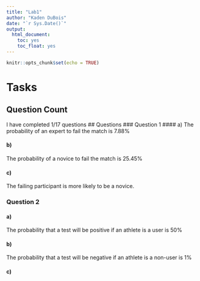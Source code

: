 ```yaml
---
title: "Lab1"
author: "Kaden DuBois"
date: "`r Sys.Date()`"
output:
  html_document:
    toc: yes
    toc_float: yes
---
```


```r
knitr::opts_chunk$set(echo = TRUE)
```
# Tasks
## Question Count
I have completed 1/17 questions
## Questions
### Question 1
#### a)
The probability of an expert to fail the match is 7.88%

#### b)
The probability of a novice to fail the match is 25.45%

#### c)
The failing participant is more likely to be a novice.

### Question 2
#### a)
The probability that a test will be positive if an athlete is a user is 50%

#### b)
The probability that a test will be negative if an athlete is a non-user is 1%

#### c)

